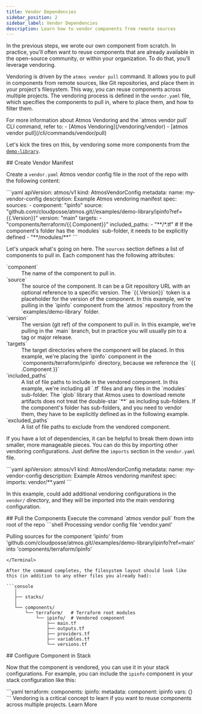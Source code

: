 ```yaml
---
title: Vendor Dependencies
sidebar_position: 2
sidebar_label: Vendor Dependencies
description: Learn how to vendor components from remote sources
---
```


<Intro>
In the previous steps, we wrote our own component from scratch. In practice, you'll often want to reuse components that are already available in the open-source community, or within your organization. To do that, you'll leverage vendoring.
</Intro>

Vendoring is driven by the `atmos vendor pull` command. It allows you to pull in components from remote sources, like Git repositories, and place them in your project's filesystem. This way, you can reuse components across multiple projects. The vendoring process is defined in the `vendor.yaml` file, which specifies the components to pull in, where to place them, and how to filter them.

<Note>
For more information about Atmos Vendoring and the `atmos vendor pull` CLI command, refer to:
- [Atmos Vendoring](/vendoring/vendor)
- [atmos vendor pull](/cli/commands/vendor/pull)
</Note>

Let's kick the tires on this, by vendoring some more components from the [`demo-library`](https://github.com/cloudposse/atmos/tree/main/examples/demo-library).

<Step>
## <StepNumber/> Create Vendor Manifest

Create a `vendor.yaml` Atmos vendor config file in the root of the repo with the following content:

<File title="vendor.yaml">
```yaml
apiVersion: atmos/v1
kind: AtmosVendorConfig
metadata:
  name: my-vendor-config
  description: Example Atmos vendoring manifest
spec:
  sources:
    - component: "ipinfo"
      source: "github.com/cloudposse/atmos.git//examples/demo-library/ipinfo?ref={{.Version}}"
      version: "main"
      targets:
        - "components/terraform/{{.Component}}"
      included_paths:
        - "**/*.tf"
        # If the component's folder has the `modules` sub-folder, it needs to be explicitly defined
        - "**/modules/**"
```
</File>

Let's unpack what's going on here. The `sources` section defines a list of components to pull in. Each component has the following attributes:
<dl>
  <dt>`component`</dt>
  <dd>The name of the component to pull in.</dd>

  <dt>`source`</dt>
  <dd>The source of the component. It can be a Git repository URL with an optional reference to a specific version. The `{{.Version}}` token is a placeholder for the version of the component. In this example, we're pulling in the `ipinfo` component from the `atmos` repository from the `examples/demo-library` folder.</dd>

  <dt>`version`</dt>
  <dd>The version (git ref) of the component to pull in. In this example, we're pulling in the `main` branch, but in practice you will usually pin to a tag or major release.</dd>

  <dt>`targets`</dt>
  <dd>The target directories where the component will be placed. In this example, we're placing the `ipinfo` component in the `components/terraform/ipinfo` directory, because we reference the `{{ .Component }}`</dd>

  <dt>`included_paths`</dt>
  <dd>
  A list of file paths to include in the vendored component. In this example, we're including all `.tf` files and any files in the `modules` sub-folder.
    <Note>
  The `glob` library that Atmos uses to download remote artifacts does not treat the double-star `**` as including sub-folders.
  If the component's folder has sub-folders, and you need to vendor them, they have to be explicitly defined as in the following example.
  </Note>
  </dd>

  <dt>`excluded_paths`</dt>
  <dd>A list of file paths to exclude from the vendored component.</dd>

</dl>


If you have a lot of dependencies, it can be helpful to break them down into smaller, more manageable pieces. You can do this by importing other vendoring configurations. Just define the `imports` section in the `vendor.yaml` file.

<File title="vendor.yaml">
```yaml
apiVersion: atmos/v1
kind: AtmosVendorConfig
metadata:
  name: my-vendor-config
  description: Example Atmos vendoring manifest
spec:
  imports: vendor/**.yaml
```
</File>

In this example, could add additional vendoring configurations in the `vendor/` directory, and they will be imported into the main vendoring configuration.


</Step>

<Step>
  ## <StepNumber/> Pull the Components
  Execute the command `atmos vendor pull` from the root of the repo

  <Terminal command="atmos vendor pull">
  ```shell
  Processing vendor config file 'vendor.yaml'

  Pulling sources for the component 'ipinfo'
  from 'github.com/cloudposse/atmos.git//examples/demo-library/ipinfo?ref=main'
  into 'components/terraform/ipinfo'
  ```
  </Terminal>

  After the command completes, the filesystem layout should look like this (in addition to any other files you already had):

  ```console
     │
     ├── stacks/
     │
     └── components/
         └── terraform/   # Terraform root modules
             └── ipinfo/  # Vendored component
                 ├── main.tf
                 ├── outputs.tf
                 ├── providers.tf
                 ├── variables.tf
                 └── versions.tf
  ```
</Step>


<Step>
  ## <StepNumber/> Configure Component in Stack

  Now that the component is vendored, you can use it in your stack configurations. For example, you can include the `ipinfo` component in your stack configuration like this:

  <File title="stacks/catalog/ipinfo.yaml">
  ```yaml
  terraform:
    components:
      ipinfo:
        metadata:
          component: ipinfo
        vars: {}
  ```
  </File>
</Step>


<ActionCard title="Want to go deeper on this topic?">
    Vendoring is a critical concept to learn if you want to reuse components across multiple projects.
    <PrimaryCTA to="/vendoring/vendor">Learn More</PrimaryCTA>
</ActionCard>
